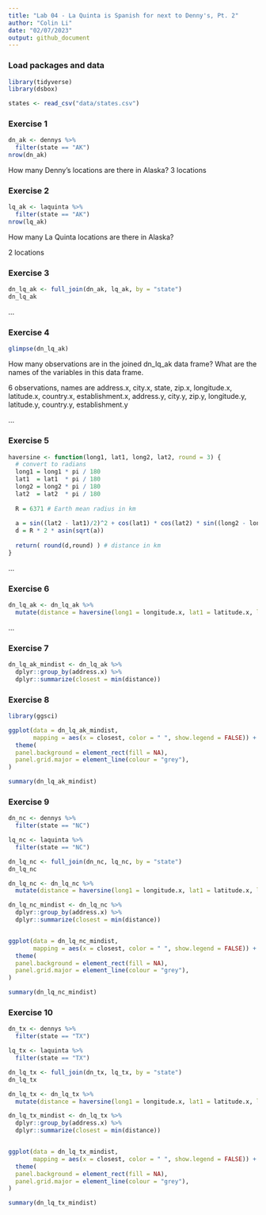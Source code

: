 ```yaml
---
title: "Lab 04 - La Quinta is Spanish for next to Denny's, Pt. 2"
author: "Colin Li"
date: "02/07/2023"
output: github_document
---
```


### Load packages and data

```r
library(tidyverse) 
library(dsbox) 
```

```r
states <- read_csv("data/states.csv")
```

### Exercise 1

```r

dn_ak <- dennys %>%
  filter(state == "AK")
nrow(dn_ak)

```

How many Denny’s locations are there in Alaska?
3 locations

### Exercise 2

```r

lq_ak <- laquinta %>%
  filter(state == "AK")
nrow(lq_ak)

```
How many La Quinta locations are there in Alaska?

2 locations

### Exercise 3

```r

dn_lq_ak <- full_join(dn_ak, lq_ak, by = "state")
dn_lq_ak


```

...

### Exercise 4


```r

glimpse(dn_lq_ak)

```
How many observations are in the joined dn_lq_ak data frame? What are the names of the variables in this data frame.

6 observations, names are address.x, city.x, state, zip.x, longitude.x, latitude.x, country.x, establishment.x, address.y, city.y, zip.y, longitude.y, latitude.y, country.y, establishment.y


...

### Exercise 5

```r

haversine <- function(long1, lat1, long2, lat2, round = 3) {
  # convert to radians
  long1 = long1 * pi / 180
  lat1  = lat1  * pi / 180
  long2 = long2 * pi / 180
  lat2  = lat2  * pi / 180
  
  R = 6371 # Earth mean radius in km
  
  a = sin((lat2 - lat1)/2)^2 + cos(lat1) * cos(lat2) * sin((long2 - long1)/2)^2
  d = R * 2 * asin(sqrt(a))
  
  return( round(d,round) ) # distance in km
}

```


...

### Exercise 6

```r

dn_lq_ak <- dn_lq_ak %>%
  mutate(distance = haversine(long1 = longitude.x, lat1 = latitude.x, long2 = longitude.y, lat2 = latitude.y))

```


...

### Exercise 7

```r

dn_lq_ak_mindist <- dn_lq_ak %>%
  dplyr::group_by(address.x) %>%
  dplyr::summarize(closest = min(distance))

```

### Exercise 8

```r
library(ggsci)

ggplot(data = dn_lq_ak_mindist, 
       mapping = aes(x = closest, color = " ", show.legend = FALSE)) + scale_color_aaas() + geom_freqpoly() + scale_y_continuous(breaks = c(0, 1, 2)) + scale_x_continuous(breaks = c(0, 1, 2, 3, 4, 5, 6)) + xlab("Distance (miles)") + ylab("Number of Establishments") + ggtitle("AK: Distances between Denny’s and the Nearest La Quinta") + labs(caption = "There are 3 Denny's-La Quinta pairings within 6 miles") +
  theme(
  panel.background = element_rect(fill = NA),
  panel.grid.major = element_line(colour = "grey"),
) 

summary(dn_lq_ak_mindist)

```

### Exercise 9

```r

dn_nc <- dennys %>%
  filter(state == "NC")

lq_nc <- laquinta %>%
  filter(state == "NC")

dn_lq_nc <- full_join(dn_nc, lq_nc, by = "state")
dn_lq_nc

dn_lq_nc <- dn_lq_nc %>%
  mutate(distance = haversine(long1 = longitude.x, lat1 = latitude.x, long2 = longitude.y, lat2 = latitude.y))

dn_lq_nc_mindist <- dn_lq_nc %>%
  dplyr::group_by(address.x) %>%
  dplyr::summarize(closest = min(distance))


ggplot(data = dn_lq_nc_mindist, 
       mapping = aes(x = closest, color = " ", show.legend = FALSE)) + scale_color_aaas() + geom_freqpoly() + xlab("Distance (miles)") + ylab("Number of Establishments") + ggtitle("NC: Distances between Denny’s and the Nearest La Quinta") + labs(caption = "There are 28 Denny's-La Quinta pairings within 200 miles") +
  theme(
  panel.background = element_rect(fill = NA),
  panel.grid.major = element_line(colour = "grey"),
) 

summary(dn_lq_nc_mindist)

```


### Exercise 10

```r

dn_tx <- dennys %>%
  filter(state == "TX")

lq_tx <- laquinta %>%
  filter(state == "TX")

dn_lq_tx <- full_join(dn_tx, lq_tx, by = "state")
dn_lq_tx

dn_lq_tx <- dn_lq_tx %>%
  mutate(distance = haversine(long1 = longitude.x, lat1 = latitude.x, long2 = longitude.y, lat2 = latitude.y))

dn_lq_tx_mindist <- dn_lq_tx %>%
  dplyr::group_by(address.x) %>%
  dplyr::summarize(closest = min(distance))


ggplot(data = dn_lq_tx_mindist, 
       mapping = aes(x = closest, color = " ", show.legend = FALSE)) + scale_color_aaas() + geom_freqpoly() + xlab("Distance (miles)") + ylab("Number of Establishments") + ggtitle("TX: Distances between Denny’s and the Nearest La Quinta") + labs(caption = "There are 200 Denny's-La Quinta pairings within 60 miles") +
  theme(
  panel.background = element_rect(fill = NA),
  panel.grid.major = element_line(colour = "grey"),
) 

summary(dn_lq_tx_mindist)


```

